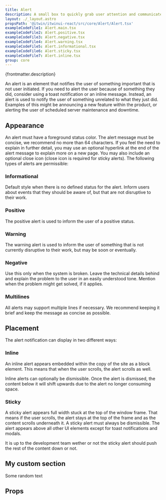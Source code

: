 ```yaml
---
title: Alert
description: A small box to quickly grab user attention and communicate a brief message
layout: ./_layout.astro
propsPath: '@itwin/itwinui-react/src/core/Alert/Alert.tsx'
exampleCodeFile1: Alert.main.tsx
exampleCodeFile2: Alert.positive.tsx
exampleCodeFile3: Alert.negative.tsx
exampleCodeFile4: Alert.warning.tsx
exampleCodeFile5: Alert.informational.tsx
exampleCodeFile6: Alert.sticky.tsx
exampleCodeFile7: Alert.inline.tsx
group: core
---
```



<p>{frontmatter.description}</p>

<LiveExample src={frontmatter.exampleCodeFile1} />

An alert is an element that notifies the user of something important that is not user initiated. If you need to alert the user because of something they did, consider using a toast notification or an inline message. Instead, an alert is used to notify the user of something unrelated to what they just did. Examples of this might be announcing a new feature within the product, or alerting the user of scheduled server maintenance and downtime.

## Appearance

An alert must have a foreground status color. The alert message must be concise, we recommend no more than 64 characters. If you feel the need to explain in further detail, you may use an optional hyperlink at the end of the alert message to explain more on a new page. You may also include an optional close icon (close icon is required for sticky alerts). The following types of alerts are permissible:

### Informational

<LiveExample src={frontmatter.exampleCodeFile5} />

Default style when there is no defined status for the alert. Inform users about events that they should be aware of, but that are not disruptive to their work.

### Positive

<LiveExample src={frontmatter.exampleCodeFile2} />

The positive alert is used to inform the user of a positive status.

### Warning

<LiveExample src={frontmatter.exampleCodeFile4} />

The warning alert is used to inform the user of something that is not currently disruptive to their work, but may be soon or eventually.

### Negative

<LiveExample src={frontmatter.exampleCodeFile3} />

Use this only when the system is broken. Leave the technical details behind and explain the problem to the user in an easily understood tone. Mention when the problem might get solved, if it applies.

### Multilines

All alerts may support multiple lines if necessary. We recommend keeping it brief and keep the message as concise as possible.

## Placement

The alert notification can display in two different ways:

### Inline

<LiveExample src={frontmatter.exampleCodeFile7} />

An inline alert appears embedded within the copy of the site as a block element. This means that when the user scrolls, the alert scrolls as well.

Inline alerts can optionally be dismissible. Once the alert is dismissed, the content below it will shift upwards due to the alert no longer consuming space.

### Sticky

<LiveExample src={frontmatter.exampleCodeFile6} />

A sticky alert appears full width stuck at the top of the window frame. That means if the user scrolls, the alert stays at the top of the frame and as the content scrolls underneath it. A sticky alert must always be dismissible. The alert appears above all other UI elements except for toast notifications and modals.

It is up to the development team wether or not the sticky alert should push the rest of the content down or not.

## My custom section
Some random text

## Props

<PropsTable path={frontmatter.propsPath} />
